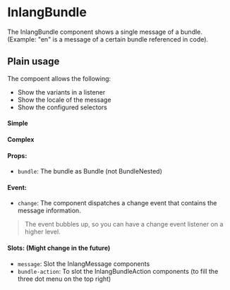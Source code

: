 
 
<Meta of={InlangBundle} />
 
# InlangBundle
 
The InlangBundle component shows a single message of a bundle. (Example: "en" is a message of a certain bundle referenced in code).

## Plain usage

The compoent allows the following:
- Show the variants in a listener
- Show the locale of the message
- Show the configured selectors 

#### Simple
<Canvas of={InlangBundle.Example} />

#### Complex
<Canvas of={InlangBundle.Complex} />

#### Props:
- `bundle`: The bundle as Bundle (not BundleNested)

#### Event:
- `change`: The component dispatches a change event that contains the message information.

> The event bubbles up, so you can have a change event listener on a higher level.

#### Slots: (Might change in the future)
- `message`: Slot the InlangMessage components
- `bundle-action`: To slot the InlangBundleAction components (to fill the three dot menu on the top right)